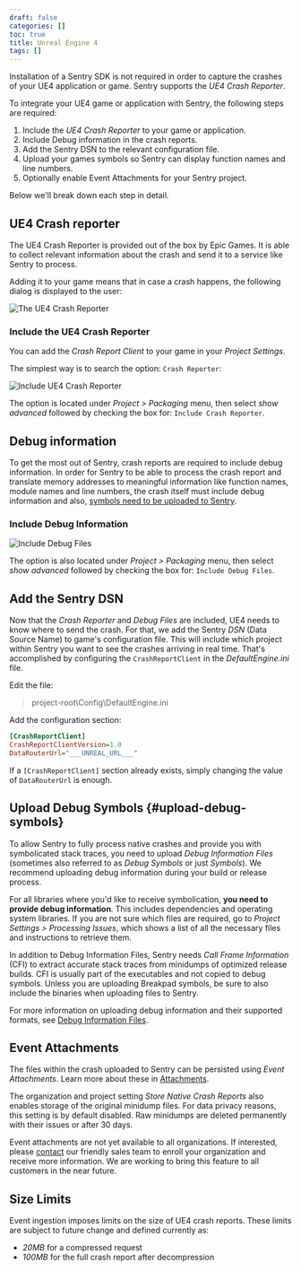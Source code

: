 ```yaml
---
draft: false
categories: []
toc: true
title: Unreal Engine 4
tags: []
---
```

Installation of a Sentry SDK is not required in order to capture the crashes of your
UE4 application or game. Sentry supports the *UE4 Crash Reporter*.

To integrate your UE4 game or application with Sentry, the following steps are required:

1. Include the *UE4 Crash Reporter* to your game or application.
2. Include Debug information in the crash reports.
3. Add the Sentry DSN to the relevant configuration file.
4. Upload your games symbols so Sentry can display function names and line numbers.
5. Optionally enable Event Attachments for your Sentry project.

Below we'll break down each step in detail.

## UE4 Crash reporter

The UE4 Crash Reporter is provided out of the box by Epic Games. It is able to collect relevant
information about the crash and send it to a service like Sentry to process.

Adding it to your game means that in case a crash happens, the following dialog is displayed
to the user:

![The UE4 Crash Reporter](ue4-crash-reporter.png)

### Include the UE4 Crash Reporter

You can add the _Crash Report Client_ to your game in your *Project Settings*.

The simplest way is to search the option: `Crash Reporter`:

![Include UE4 Crash Reporter](ue4-include-crash-reporter.png)

The option is located under *Project > Packaging* menu, then select *show advanced* followed by
checking the box for: `Include Crash Reporter`.

## Debug information

To get the most out of Sentry, crash reports are required to include debug information.
In order for Sentry to be able to process the crash report and translate
memory addresses to meaningful information like function names, module names
and line numbers, the crash itself must include debug information and also, [symbols need
to be uploaded to Sentry](#upload-debug-symbols).

### Include Debug Information

![Include Debug Files](ue4-include-debug-files.png)

The option is also located under *Project > Packaging* menu, then select *show advanced* followed by
checking the box for: `Include Debug Files`.

## Add the Sentry DSN

Now that the *Crash Reporter* and *Debug Files* are included, UE4 needs to know where to send the
crash. For that, we add the Sentry *DSN* (Data Source Name) to game's configuration file. This will
include which project within Sentry you want to see the crashes arriving in real time.
That's accomplished by configuring the `CrashReportClient` in the *DefaultEngine.ini* file.

Edit the file:
> project-root\Config\DefaultEngine.ini

Add the configuration section:

```ini
[CrashReportClient]
CrashReportClientVersion=1.0
DataRouterUrl="___UNREAL_URL___"
```

<Alert level="info" level="Note"><markdown>

If a `[CrashReportClient]` section already exists, simply changing the value of `DataRouterUrl`
 is enough.

</markdown></Alert>


## Upload Debug Symbols {#upload-debug-symbols}

To allow Sentry to fully process native crashes and provide you with
symbolicated stack traces, you need to upload _Debug Information Files_
(sometimes also referred to as _Debug Symbols_ or just _Symbols_). We recommend
uploading debug information during your build or release process.

For all libraries where you'd like to receive symbolication, **you need
to provide debug information**. This includes dependencies and operating system
libraries. If you are not sure which files are required, go to _Project
Settings > Processing Issues_, which shows a list of all the necessary files and
instructions to retrieve them.

In addition to Debug Information Files, Sentry needs _Call Frame Information_
(CFI) to extract accurate stack traces from minidumps of optimized release
builds. CFI is usually part of the executables and not copied to debug symbols.
Unless you are uploading Breakpad symbols, be sure to also include the binaries
when uploading files to Sentry.

For more information on uploading debug information and their supported formats,
see [Debug Information Files](/workflow/debug-files/).


## Event Attachments

The files within the crash uploaded to Sentry can be persisted using *Event Attachments*. Learn more about these in [Attachments](/enriching-error-data/attachments/).

The organization and project setting _Store Native Crash Reports_ also enables
storage of the original minidump files. For data privacy reasons, this setting
is by default disabled. Raw minidumps are deleted permanently with their issues
or after 30 days.

<Alert level="" level="Early Access"><markdown>

Event attachments are not yet available to all organizations. If interested, please [contact](https://sentry.io/contact/enterprise/) our friendly sales team to enroll your organization and receive more information. We are working to bring this feature to all customers in the near future.

</markdown></Alert>


## Size Limits

Event ingestion imposes limits on the size of UE4 crash reports. These limits
are subject to future change and defined currently as:

- *20MB* for a compressed request
- *100MB* for the full crash report after decompression
